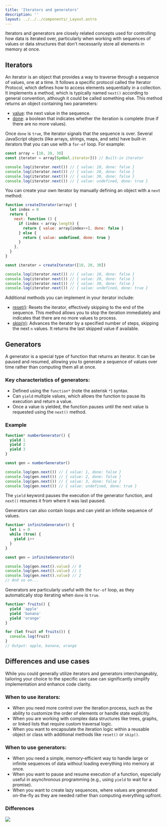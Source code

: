 ```yaml
---
title: 'Iterators and generators'
description: ''
layout: ../../../components/_Layout.astro
---
```



Iterators and generators are closely related concepts used for controlling how data is iterated over, particularly when working with sequences of values or data structures that don't necessarily store all elements in memory at once. 

## Iterators

An iterator is an object that provides a way to traverse through a sequence of values, one at a time. It follows a specific protocol called the Iterator Protocol, which defines how to access elements sequentially in a collection. It implements a method, which is typically named `next()` according to general convention, although it could be called something else. This method returns an object containing two parameters:

- <u>value</u>: the next value in the sequence.
- <u>done</u>: a boolean that indicates whether the iteration is complete (true if there are no more values).

Once `done` is `true`, the iterator signals that the sequence is over. Several JavaScript objects (like arrays, strings, maps, and sets) have built-in iterators that you can use with a `for-of` loop. For example:

```javascript
const array = [10, 20, 30]
const iterator = array[Symbol.iterator]() // Built-in iterator

console.log(iterator.next()) // { value: 10, done: false }
console.log(iterator.next()) // { value: 20, done: false }
console.log(iterator.next()) // { value: 30, done: false }
console.log(iterator.next()) // { value: undefined, done: true }
```

You can create your own iterator by manually defining an object with a `next` method:

```javascript
function createIterator(array) {
  let index = 0
  return {
    next: function () {
      if (index < array.length) {
        return { value: array[index++], done: false }
      } else {
        return { value: undefined, done: true }
      }
    },
  }
}

const iterator = createIterator([10, 20, 30])

console.log(iterator.next()) // { value: 10, done: false }
console.log(iterator.next()) // { value: 20, done: false }
console.log(iterator.next()) // { value: 30, done: false }
console.log(iterator.next()) // { value: undefined, done: true }
```

Additional methods you can implement in your iterator include:

- <u>reset()</u>: Resets the iterator, effectively skipping to the end of the sequence. This method allows you to stop the iteration immediately and indicates that there are no more values to process.
- <u>skip(n)</u>: Advances the iterator by a specified number of steps, skipping the next `n` values. It returns the last skipped value if available.

## Generators

A generator is a special type of function that returns an iterator. It can be paused and resumed, allowing you to generate a sequence of values over time rather than computing them all at once.

### Key characteristics of generators:

- Defined using the `function*` (note the asterisk `*`) syntax.
- Can `yield` multiple values, which allows the function to pause its execution and return a value.
- Once a value is yielded, the function pauses until the next value is requested using the `next()` method.

### Example

```javascript
function* numberGenerator() {
  yield 1
  yield 2
  yield 3
}

const gen = numberGenerator()

console.log(gen.next()) // { value: 1, done: false }
console.log(gen.next()) // { value: 2, done: false }
console.log(gen.next()) // { value: 3, done: false }
console.log(gen.next()) // { value: undefined, done: true }
```

The `yield` keyword pauses the execution of the generator function, and `next()` resumes it from where it was last paused.

Generators can also contain loops and can yield an infinite sequence of values.

```javascript
function* infiniteGenerator() {
  let i = 0
  while (true) {
    yield i++
  }
}

const gen = infiniteGenerator()

console.log(gen.next().value) // 0
console.log(gen.next().value) // 1
console.log(gen.next().value) // 2
// And so on...
```

Generators are particularly useful with the `for-of` loop, as they automatically stop iterating when `done` is `true`.

```javascript
function* fruits() {
  yield 'apple'
  yield 'banana'
  yield 'orange'
}

for (let fruit of fruits()) {
  console.log(fruit)
}
// Output: apple, banana, orange
```

## Differences and use cases

While you could generally utilize iterators and generators interchangeably, tailoring your choice to the specific use case can significantly simplify implementation and enhance code clarity.

### When to use iterators:

- When you need more control over the iteration process, such as the ability to customize the order of elements or handle state explicitly.
- When you are working with complex data structures like trees, graphs, or linked lists that require custom traversal logic.
- When you want to encapsulate the iteration logic within a reusable object or class with additional methods like `reset()` or `skip()`.

### When to use generators:

- When you need a simple, memory-efficient way to handle large or infinite sequences of data without loading everything into memory at once.
- When you want to pause and resume execution of a function, especially useful in asynchronous programming (e.g., using `yield` to wait for a promise).
- When you want to create lazy sequences, where values are generated on-the-fly as they are needed rather than computing everything upfront.

### Differences

<Img src={iteratorsGenerators} description="Key differences between iterators and generators"/>

